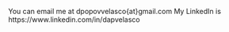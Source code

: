 You can email me at dpopovvelasco{at}gmail.com
My LinkedIn is https://www.linkedin.com/in/dapvelasco